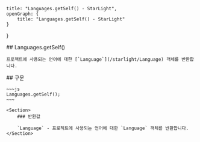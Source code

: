     title: "Languages.getSelf() - StarLight",
    openGraph: {
        title: "Languages.getSelf() - StarLight"
    }
}

<Section>
    ## Languages.getSelf()

    프로젝트에 사용되는 언어에 대한 [`Language`](/starlight/Language) 객체를 반환합니다.
</Section>
<Section>
    ## 구문

    ~~~js
    Languages.getSelf();
    ~~~

    <Section>
        ### 반환값

        `Language` - 프로젝트에 사용되는 언어에 대한 `Language` 객체를 반환합니다.
    </Section>
</Section>